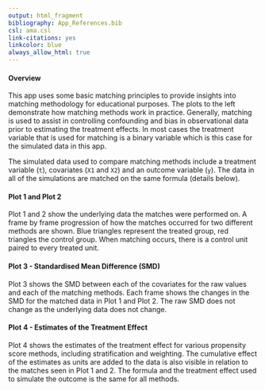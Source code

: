 ```yaml
---
output: html_fragment
bibliography: App_References.bib
csl: ama.csl
link-citations: yes
linkcolor: blue
always_allow_html: true
---
```


#### Overview ####  
This app uses some basic matching principles to provide insights into matching methodology for educational purposes. The plots to the left demonstrate how matching methods work in practice. Generally, matching is used to assist in controlling confounding and bias in observational data prior to estimating the treatment effects. In most cases the treatment variable that is used for matching is a binary variable which is this case for the simulated data in this app.  
  
The simulated data used to compare matching methods include a treatment variable (`t`), covariates (`X1` and `X2`) and an outcome variable (`y`). The data in all of the simulations are matched on the same formula (details below).  
  
#### Plot 1 and Plot 2 ####  
Plot 1 and 2 show the underlying data the matches were performed on. A frame by frame progression of how the matches occurred for two different methods are shown. Blue triangles represent the treated group, red triangles the control group. When matching occurs, there is a control unit paired to every treated unit.  
  
#### Plot 3 - Standardised Mean Difference (SMD) ####   
Plot 3 shows the SMD between each of the covariates for the raw values and each of the matching methods. Each frame shows the changes in the SMD for the matched data in Plot 1 and Plot 2. The raw SMD does not change as the underlying data does not change.  
  
#### Plot 4 - Estimates of the Treatment Effect ####  
Plot 4 shows the estimates of the treatment effect for various propensity score methods, including stratification and weighting. The cumulative effect of the estimates as units are added to the data is also visible in relation to the matches seen in Plot 1 and 2. The formula and the treatment effect used to simulate the outcome is the same for all methods.  
  
